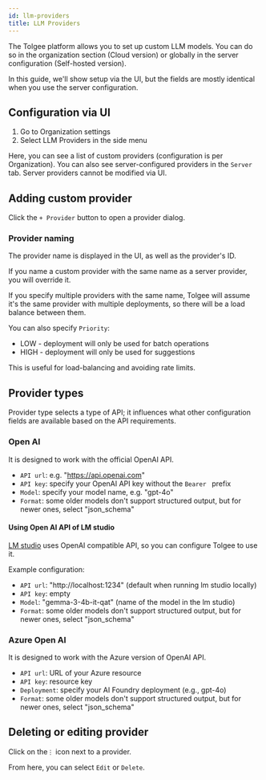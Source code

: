 ```yaml
---
id: llm-providers
title: LLM Providers
---
```




The Tolgee platform allows you to set up custom LLM models. You can do so in the organization section
(Cloud version) or globally in the server configuration (Self-hosted version).

In this guide, we'll show setup via the UI, but the fields are mostly identical when you use the server
configuration.

## Configuration via UI

  1. Go to Organization settings
  2. Select LLM Providers in the side menu

<ScreenshotWrapper
  src="/img/docs/platform/llm-providers/llm-providers-list.png"
  alt="new member invitation"
/>

Here, you can see a list of custom providers (configuration is per Organization). You can also see
server-configured providers in the `Server` tab. Server providers cannot be modified via UI.

## Adding custom provider

Click the `+ Provider` button to open a provider dialog.

<ScreenshotWrapper
  src="/img/docs/platform/llm-providers/llm-provider-create.png"
  alt="new member invitation"
/>

### Provider naming

The provider name is displayed in the UI, as well as the provider's ID.

If you name a custom provider with the same name as a server provider, you will override it.

If you specify multiple providers with the same name, Tolgee will assume it's the same provider with multiple
deployments, so there will be a load balance between them.

You can also specify `Priority`:
 - LOW - deployment will only be used for batch operations
 - HIGH - deployment will only be used for suggestions

This is useful for load-balancing and avoiding rate limits.

## Provider types

Provider type selects a type of API; it influences what other configuration fields are available
based on the API requirements.

### Open AI

It is designed to work with the official OpenAI API.

 - `API url`: e.g. "https://api.openai.com"
 - `API key`: specify your OpenAI API key without the `Bearer ` prefix
 - `Model`: specify your model name, e.g. "gpt-4o"
 - `Format`: some older models don't support structured output, but for newer ones, select "json_schema"

#### Using Open AI API of LM studio

[LM studio](https://lmstudio.ai/) uses OpenAI compatible API, so you can configure Tolgee to use it.

Example configuration:
 - `API url`: "http://localhost:1234" (default when running lm studio locally)
 - `API key`: empty
 - `Model`: "gemma-3-4b-it-qat" (name of the model in the lm studio)
 - `Format`: some older models don't support structured output, but for newer ones, select "json_schema"


### Azure Open AI

It is designed to work with the Azure version of OpenAI API.

 - `API url`: URL of your Azure resource
 - `API key`: resource key
 - `Deployment`: specify your AI Foundry deployment (e.g., gpt-4o)
 - `Format`: some older models don't support structured output, but for newer ones, select "json_schema"


## Deleting or editing provider

Click on the`⋮` icon next to a provider.

From here, you can select `Edit` or `Delete`.

<ScreenshotWrapper
  src="/img/docs/platform/llm-providers/llm-providers-edit-delete.png"
  alt="new member invitation"
/>

